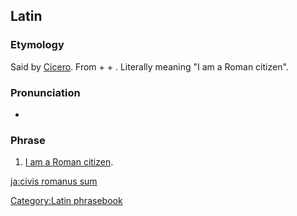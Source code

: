 ==Latin==
{{wikipedia}}

===Etymology===
Said by [[w:en:Cicero|Cicero]]. From {{m|la|cīvis||a citizen}} + {{m|la|rōmānus||Roman}} + {{m|la|sum||I am}}. Literally meaning "I am a Roman citizen".

===Pronunciation===
*{{la-IPA|cīvis rōmānus sum}}

===Phrase===
{{head|la|phrase|head=[[cīvis]] [[rōmānus]] [[sum]]}}

# [[Appendix:I am (ethnicity)|I am a Roman citizen]].

[[Category:Latin phrasebook]]

[[ja:civis romanus sum]]